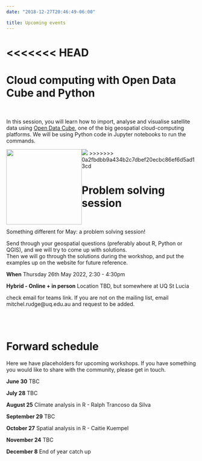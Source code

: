 ```yaml
---
date: "2018-12-27T20:46:49-06:00"

title: Upcoming events
---
```



<<<<<<< HEAD
=======

# Cloud computing with Open Data Cube and Python 

<br>


In this session, you will learn how to import, analyse and visualise satellite data using [Open Data Cube](https://www.opendatacube.org/),  one of the big geospatial cloud-computing platforms. We will be using Python code in Jupyter notebooks to run the commands.  


<div style= "float:left ;position: relativ";out.width= "75%", out.extra='style="float:left; padding:10px"'>
<img src="https://static.wixstatic.com/media/8959d6_98a1d74703d946ecab030b32f53db883~mv2.png/v1/fill/w_268,h_68,al_c,usm_0.66_1.00_0.01,enc_auto/f9d4ea_7a2d1d0c69ad4da0a2f48b69bc481612_.png" width="200"/> 
</div>

![](/./Upcoming events_files/python-logo.png)
>>>>>>> 0a2fbdbb9a434b2c7dbef20ecbc86ef6d5ad13cd

# Problem solving session

<br>

Something different for May: a problem solving session! 

Send through your geospatial questions (preferably about R, Python or QGIS), and we will try to come up with solutions.  
Then we will go through the solutions during the workshop, and put the examples up on the website for future reference.  




**When** Thursday 26th May 2022, 2:30 - 4:30pm


**Hybrid - Online + in person**
Location TBD, but somewhere at UQ St Lucia

check email for teams link. 
If you are not on the mailing list, email mitchel.rudge@uq.edu.au and request to be added. 

<br>
<br>

# Forward schedule 

Here we have placeholders for upcoming workshops. If you have something you would like to share with the community, 
please get in touch. 

**June 30**
TBC

**July 28**
TBC

**August 25**
Climate analysis in R - Ralph Trancoso da Silva 

**September 29**
TBC

**October 27**
Spatial analysis in R - Caitie Kuempel

**November 24**
TBC

**December 8**
End of year catch up


























